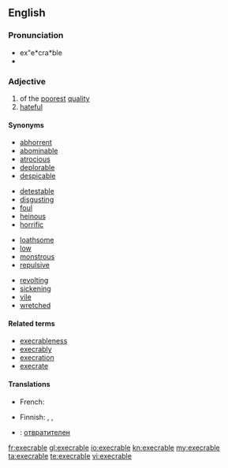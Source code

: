 {{also|exécrable}}

==English==

===Pronunciation===
*ex"e*cra*ble
* {{audio|Execrable-pronunciation-us.ogg|Audio pronunciation}}

===Adjective===
{{en-adj}}

# of the [[poor]]est [[quality]]
# [[hateful]]

====Synonyms====
{{top4}}
* [[abhorrent]]
* [[abominable]]
* [[atrocious]]
* [[deplorable]]
* [[despicable]]
{{mid4}}
* [[detestable]]
* [[disgusting]]
* [[foul]]
* [[heinous]]
* [[horrific]]
{{mid4}}
* [[loathsome]]
* [[low]]
* [[monstrous]]
* [[repulsive]]
{{mid4}}
* [[revolting]]
* [[sickening]]
* [[vile]]
* [[wretched]]
{{bottom}}

====Related terms====
* [[execrableness]]
* [[execrably]]
* [[execration]]
* [[execrate]]

====Translations====
{{trans-top|of the poorest quality}}
{{trans-mid}}
* French: {{t+|fr|exécrable|m|f}}
{{trans-bottom}}

{{trans-top|hateful}}
* Finnish: {{t+|fi|inhottava}}, {{t+|fi|iljettävä}}, {{t-|fi|kuvottava}}
{{trans-mid}}
{{trans-bottom}}

{{checktrans-top}}
* {{ttbc|bg}}: [[отвратителен]]
{{trans-bottom}}

[[fr:execrable]]
[[gl:execrable]]
[[io:execrable]]
[[kn:execrable]]
[[my:execrable]]
[[ta:execrable]]
[[te:execrable]]
[[vi:execrable]]